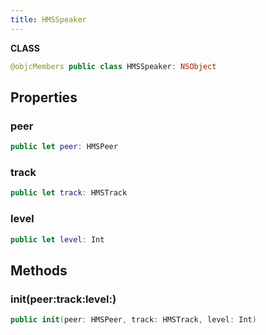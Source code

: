 ```yaml
---
title: HMSSpeaker
---
```


**CLASS**

```swift
@objcMembers public class HMSSpeaker: NSObject
```

## Properties

### peer

```swift
public let peer: HMSPeer
```

### track

```swift
public let track: HMSTrack
```

### level

```swift
public let level: Int
```

## Methods

### init(peer:track:level:)

```swift
public init(peer: HMSPeer, track: HMSTrack, level: Int)
```
